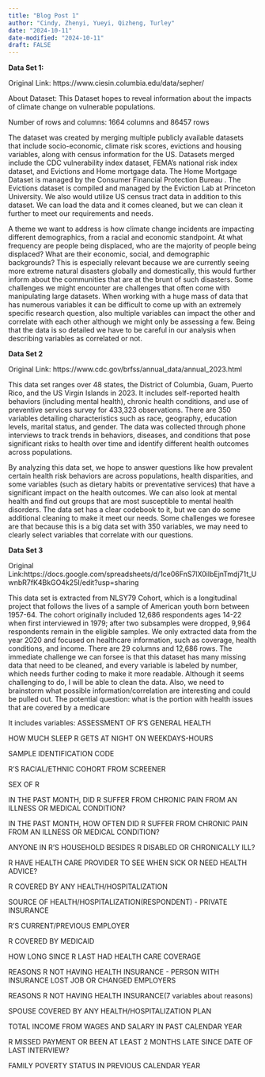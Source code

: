 ```yaml
---
title: "Blog Post 1"
author: "Cindy, Zhenyi, Yueyi, Qizheng, Turley"
date: "2024-10-11"
date-modified: "2024-10-11"
draft: FALSE
---
```


**Data Set 1:**

Original Link: https://www.ciesin.columbia.edu/data/sepher/ 

About Dataset: This Dataset hopes to reveal information about the impacts of climate change on vulnerable populations.

Number of rows and columns: 1664 columns and 86457 rows


The dataset  was created by merging multiple publicly available datasets that include socio-economic, climate risk scores, evictions and housing variables, along with census information for the US. Datasets merged include  the CDC vulnerability index dataset, FEMA’s  national risk index dataset, and Evictions and Home mortgage data. The Home Mortgage Dataset  is managed by the Consumer Financial Protection Bureau . The Evictions dataset is compiled and managed by the Eviction Lab at Princeton University.  We also would utilize US census tract data in addition to this dataset. We can load the data and it comes cleaned, but we can clean it further to meet our requirements and needs. 

A theme we want to address is how climate change incidents are impacting different demographics, from a racial and economic standpoint. At what frequency are people being displaced, who are the majority of people being displaced? What are their economic, social, and demographic backgrounds? This is especially relevant because we are currently seeing more extreme natural disasters globally and domestically, this would further inform about  the communities that are at the brunt  of such disasters. Some challenges we might encounter are challenges that often come with manipulating large datasets. When working with a huge mass of data that has numerous variables it can be difficult to come up with an extremely specific research question, also multiple variables can impact the other and correlate with each other although we might only be assessing a few. Being that the data is so detailed we have to be careful in our analysis when describing variables as correlated or not.



**Data Set 2**

Original Link: https://www.cdc.gov/brfss/annual_data/annual_2023.html

This data set ranges over 48 states, the District of Columbia, Guam, Puerto Rico, and the US Virgin Islands in 2023. It includes self-reported health behaviors (including mental health), chronic health conditions, and use of preventive services survey for 433,323 observations. There are 350 variables detailing characteristics such as race, geography, education levels, marital status, and gender. The data was collected through phone interviews to track trends in behaviors, diseases, and conditions that pose significant risks to health over time and identify different health outcomes across populations. 

By analyzing this data set, we hope to answer questions like how prevalent certain health risk behaviors are across populations, health disparities, and some variables (such as dietary habits or preventative services) that have a significant impact on the health outcomes. We can also look at mental health and find out groups that are most susceptible to mental health disorders. The data set has a clear codebook to it, but we can do some additional cleaning to make it meet our needs. Some challenges we foresee are that because this is a big data set with 350 variables, we may need to clearly select variables that correlate with our questions. 



**Data Set 3**

Original Link:https://docs.google.com/spreadsheets/d/1ce06FnS7lX0ilbEjnTmdj71t_UwnbR7fK4BkGO4k25I/edit?usp=sharing


This data set is extracted from NLSY79 Cohort, which is a longitudinal project that follows the lives of a sample of American youth born between 1957-64. The cohort originally included 12,686 respondents ages 14-22 when first interviewed in 1979; after two subsamples were dropped, 9,964 respondents remain in the eligible samples. We only extracted data from the year 2020 and focused on healthcare information, such as coverage, health conditions, and income.
There are 29 columns and 12,686 rows. 
The immediate challenge we can forsee is that this dataset has many missing data that need to be cleaned, and every variable is labeled by number, which needs further coding to make it more readable.
Although it seems challenging to do, I will be able to clean the data.
Also, we need to brainstorm what possible information/correlation are interesting and could be pulled out. 
The potential question: what is the portion with health issues that are covered by a medicare


It includes variables:
ASSESSMENT OF R'S GENERAL HEALTH

HOW MUCH SLEEP R GETS AT NIGHT ON WEEKDAYS-HOURS

SAMPLE IDENTIFICATION CODE

R'S RACIAL/ETHNIC COHORT FROM SCREENER

SEX OF R

IN THE PAST MONTH, DID R SUFFER FROM CHRONIC PAIN FROM AN ILLNESS OR MEDICAL CONDITION?

IN THE PAST MONTH, HOW OFTEN DID R SUFFER FROM CHRONIC PAIN FROM AN
ILLNESS OR MEDICAL CONDITION?

ANYONE IN R'S HOUSEHOLD BESIDES R DISABLED OR CHRONICALLY ILL?

R HAVE HEALTH CARE PROVIDER TO SEE WHEN SICK OR NEED HEALTH ADVICE?

R COVERED BY ANY HEALTH/HOSPITALIZATION 

SOURCE OF HEALTH/HOSPITALIZATION(RESPONDENT) - PRIVATE INSURANCE

R'S CURRENT/PREVIOUS EMPLOYER

R COVERED BY MEDICAID

HOW LONG SINCE R LAST HAD HEALTH CARE COVERAGE

REASONS R NOT HAVING HEALTH INSURANCE - PERSON WITH INSURANCE LOST
JOB OR CHANGED EMPLOYERS

REASONS R NOT HAVING HEALTH INSURANCE(7 variables about reasons)

SPOUSE COVERED BY ANY HEALTH/HOSPITALIZATION PLAN

TOTAL INCOME FROM WAGES AND SALARY IN PAST CALENDAR YEAR 

R MISSED PAYMENT OR BEEN AT LEAST 2 MONTHS LATE SINCE DATE OF LAST
INTERVIEW?

FAMILY POVERTY STATUS IN PREVIOUS CALENDAR YEAR

